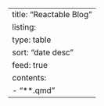 ---
title: "Reactable Blog"
listing:
  type: table
  sort: "date desc"
  feed: true
  contents:
    - "**.qmd"
---
